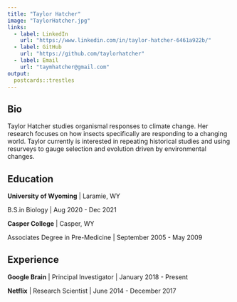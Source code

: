 ```yaml
---
title: "Taylor Hatcher"
image: "TaylorHatcher.jpg"
links:
  - label: LinkedIn
    url: "https://www.linkedin.com/in/taylor-hatcher-6461a922b/"
  - label: GitHub
    url: "https://github.com/taylorhatcher"
  - label: Email
    url: "taymhatcher@gmail.com"
output:
  postcards::trestles
---
```

 
## Bio
Taylor Hatcher studies organismal responses to climate change. Her research focuses on how insects specifically are responding to a changing world. Taylor currently is interested in repeating historical studies and using resurveys to gauge selection and evolution driven by environmental changes. 


## Education

**University of Wyoming** | Laramie, WY

B.S.in Biology | Aug 2020 - Dec 2021

**Casper College** | Casper, WY

Associates Degree in Pre-Medicine | September 2005 - May 2009

## Experience

**Google Brain** | Principal Investigator | January 2018 - Present

**Netflix** | Research Scientist | June 2014 - December 2017
